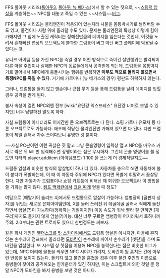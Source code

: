 FPS 폴아웃 시리즈([[폴아웃3]], [[폴아웃: 뉴 베가스]])에서 할 수 있는 짓으로, ~~[[스팀팩 암살]]을 계승하는~~ NPC를 대놓고 죽일 수 있는 ~~시스템~~[[버그]].

FPS 폴아웃 시리즈는 물리엔진이 적용되어 있는지라 사물을 몸통박치기로 날려버릴 수도 있고, 물건이나 사람 위에 올라탈 수도 있다. 문제는 물리엔진의 특성상 이렇게 힘이 가해지면 그 힘에 노출된 캐릭터는 정해진만큼의 데미지를 입는다는 것인데, 이것을 노려서 흔해빠진 맵상의 오브젝트에 불과한 드럼통이 버그 아닌 버그 플레이에 악용될 수 있다는 것.

유니크 아이템 등을 가진 NPC를 죽일 경우 어떤 방식으로 죽이건 살인행위는 발각되어 다른 마을 주민이나 살해한 NPC의 동료들에게서 공격받게 되는데, 드럼통을 몸통박치기로 밀어내서 NPC에게 충돌시키는 행위를 반복하면 '''아무도 적으로 돌리지 않으면서 특정NPC를 죽일 수 있다'''. 거기에 카르마나 (뉴 베가스의 경우) 평판도 하락하지 않는다.

그러나, 드럼통을 들지 않고 맨손이나 근접 무기 등을 통해 드럼통을 날려 데미지를 입힐 경우 공격을 받게 된다.

불사 속성이 걸린 NPC외엔 전부 [wiki:"요단강 익스프레스" 요단강 너머로 보낼 수 있지만] 너무 남발하진 말도록 하자.

사실 드럼통이 아니더라도 어지간한 큰 오브젝트로는 다 된다. 쇼핑 카트나 유모차 등 다른 오브젝트로도 가능하다. 애초에 적당한 물리엔진만 가해져 있으면 다 된다. 다만 드럼통이 제일 흔해서 자주 쓰이다보니 유명한 것 뿐이다.

~~사실 PC판이면 이런 귀찮은 짓 말고 그냥 콘솔명령어 입력창 열고 NPC를 마우스 커서로 찍은 뒤 kill 만 입력해주면 장땡이라는 점은 무시하자. 그런데 콘솔 명령어를 쓸 정도면 차라리 player.additem (아이템코드) 1 100 을 쓰는게 더 경제적일지도~~

드럼통 암살과 비슷한 방식의 암살법이 하나 더 있다. 자동차를 총으로 쏘면 자동차에 불이 붙다가 폭발하는데, 이 때 이 자동차 주위에 NPC가 있다면 폭발에 휘말려서 끔살당한다. 다만 자동차가 드럼통이나 쇼핑 카트등에 비해선 꽤 희귀한 오브젝트라 이 방법을 쓸 기회는 많지 않다. [[캠프 맥캐런]]에서 [[크램 따개]] 얻을 때 정도?

여담으로 [메탈기어 솔리드 4]에서도 드럼통으로 암살이 가능하다. 뱀병장의 [골판지 상자]를 뒤잇는 새로운 은폐아이템인데, X를 눌러 쓰러진 뒤 데굴데굴 굴러서 적에게 돌진하면서 암살(?)이 가능하다(정확히는 기절이지만) 이동 속도가 워낙 빨라 잘 만하면 [개구리]까지도 들키지 않게 암살(?)가능. 대신 너무 구르면 뱀병장이 어지러워서 토하니까 주의. 2.0부터는 관련 트로피도 있으니 한번정도는 써보자.

같은 회사 게임인 [[엘더스크롤 5: 스카이림]]에서도 드럼통 암살은 아니지만, 마을에 흔히 있는 손수레에 점프해서 올라타면 [[주인공(엘더스크롤 5: 스카이림)|도바킨]]이 손수레에 끼어서 손수레가 [겟단]을 추며 도바킨을 압살한다. 또 시스템 상 헛점을 이용해 NPC를 농락한다는 점은 비슷한 버그가 있는데, NPC 머리에 물통을 씌우면 NPC 시야가 가려져, 도바킨이 뭘 훔치든 간에 아무런 반응을 보이지 않는다. 들키지 않고 물건을 훔쳤을 경우 이후 물건 주인의 이름으로 용병들이 찾아와 공격해오는 인카운터가 있긴 하지만, 이는 스크립트에 의한 것일 뿐 정말 NPC가 도바킨을 봐서 용병을 보낸 것은 아니다.
